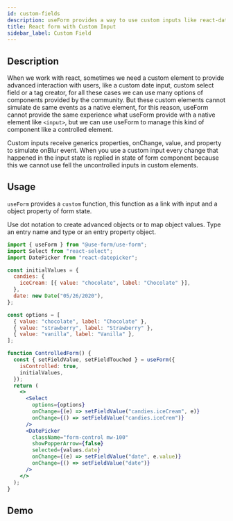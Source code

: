 ```yaml
---
id: custom-fields
description: useForm provides a way to use custom inputs like react-date-picker or react-select. The custom inputs receive generics properties, onChange, value, and property to simulate onBlur event. Use React Select, React Datepicker.
title: React form with Custom Input
sidebar_label: Custom Field
---
```



## Description

When we work with react, sometimes we need a custom element to provide advanced interaction with users,
like a custom date input, custom select field or a tag creator,
for all these cases we can use many options of components provided by the community.
But these custom elements cannot simulate de same events as a native element,
for this reason, useForm cannot provide the same experience what useForm provide with a native element like `<input>`,
but we can use useForm to manage this kind of component like a controlled element.

Custom inputs receive generics properties, onChange, value, and property to simulate onBlur event.
When you use a custom input every change that happened in the input state is replied in state of form component because this we cannot use fell the uncontrolled inputs in custom elements.

## Usage

`useForm` provides a `custom` function, this function as a link with input and a object property of form state.

Use dot notation to create advanced objects or to map object values. Type an entry name and type or an entry property object.

```jsx
import { useForm } from "@use-form/use-form";
import Select from "react-select";
import DatePicker from "react-datepicker";

const initialValues = {
  candies: {
    iceCream: [{ value: "chocolate", label: "Chocolate" }],
  },
  date: new Date("05/26/2020"),
};

const options = [
  { value: "chocolate", label: "Chocolate" },
  { value: "strawberry", label: "Strawberry" },
  { value: "vanilla", label: "Vanilla" },
];

function ControlledForm() {
  const { setFieldValue, setFieldTouched } = useForm({
    isControlled: true,
    initialValues,
  });
  return (
    <>
      <Select
        options={options}
        onChange={(e) => setFieldValue("candies.iceCream", e)}
        onChange={() => setFieldValue("candies.iceCrem")}
      />
      <DatePicker
        className="form-control mw-100"
        showPopperArrow={false}
        selected={values.date}
        onChange={(e) => setFieldValue("date", e.value)}
        onChange={() => setFieldValue("date")}
      />
    </>
  );
}
```

## Demo

<Custom />
